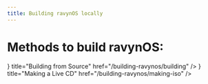```yaml
---
title: Building ravynOS locally
---
```



# Methods to build ravynOS:


<Cards>
  <Card
    icon={<SourceIcon />}
    title="Building from Source"
    href="/building-ravynos/building"
  />
  <Card
    icon={<CDIcon />}
    title="Making a Live CD"
    href="/building-ravynos/making-iso"
  />
</Cards>
